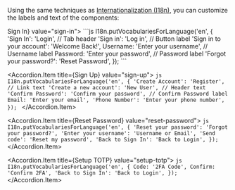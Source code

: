 
Using the same techniques as [Internationalization (I18n)](#internationalization-i18n), you can customize the labels and text of the components:

<Accordion allowToggle>
  <Accordion.Item title={<Text fontWeight="bold">Sign In</Text>} value="sign-in">
    ```js
    I18n.putVocabulariesForLanguage('en', {
      'Sign In': 'Login', // Tab header
      'Sign in': 'Log in', // Button label
      'Sign in to your account': 'Welcome Back!',
      Username: 'Enter your username', // Username label
      Password: 'Enter your password', // Password label
      'Forgot your password?': 'Reset Password',
    });
    ```
  </Accordion.Item>

  <Accordion.Item title={<Text fontWeight="bold">Sign Up</Text>} value="sign-up">
    ```js
    I18n.putVocabulariesForLanguage('en', {
      'Create Account': 'Register', // Link text
      'Create a new account': 'New User', // Header text
      'Confirm Password': 'Confirm your password', // Confirm Password label
      Email: 'Enter your email',
      'Phone Number': 'Enter your phone number',
    });
    ```
  </Accordion.Item>

  <Accordion.Item title={<Text fontWeight="bold">Reset Password</Text>} value="reset-password">
    ```js
    I18n.putVocabulariesForLanguage('en', {
      'Reset your password': 'Forgot your password?',
      'Enter your username': 'Username or Email',
      'Send code': 'Reset my password',
      'Back to Sign In': 'Back to Login',
    });
    ```
  </Accordion.Item>

  <Accordion.Item title={<Text fontWeight="bold">Setup TOTP</Text>} value="setup-totp">
    ```js
    I18n.putVocabulariesForLanguage('en', {
      Code: '2FA Code',
      Confirm: 'Confirm 2FA',
      'Back to Sign In': 'Back to Login',
    });
    ```
  </Accordion.Item>
</Accordion>
